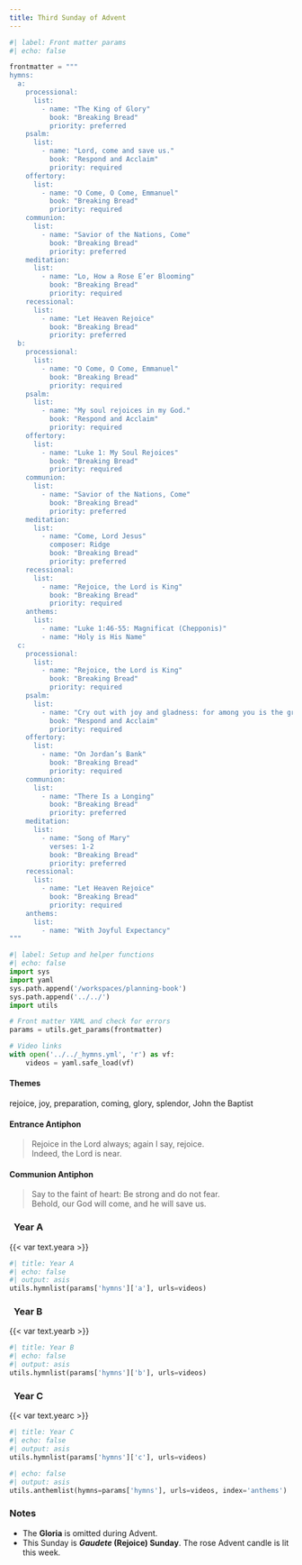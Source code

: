 ```yaml
---
title: Third Sunday of Advent
---
```


```python
#| label: Front matter params
#| echo: false

frontmatter = """
hymns:
  a:
    processional:
      list:
        - name: "The King of Glory"
          book: "Breaking Bread"
          priority: preferred
    psalm:
      list:
        - name: "Lord, come and save us."
          book: "Respond and Acclaim"
          priority: required
    offertory:
      list:
        - name: "O Come, O Come, Emmanuel"
          book: "Breaking Bread"
          priority: required
    communion:
      list:
        - name: "Savior of the Nations, Come"
          book: "Breaking Bread"
          priority: preferred
    meditation:
      list:
        - name: "Lo, How a Rose E’er Blooming"
          book: "Breaking Bread"
          priority: required
    recessional:
      list:
        - name: "Let Heaven Rejoice"
          book: "Breaking Bread"
          priority: preferred
  b:
    processional:
      list:
        - name: "O Come, O Come, Emmanuel"
          book: "Breaking Bread"
          priority: required
    psalm:
      list:
        - name: "My soul rejoices in my God."
          book: "Respond and Acclaim"
          priority: required
    offertory:
      list:
        - name: "Luke 1: My Soul Rejoices"
          book: "Breaking Bread"
          priority: required
    communion:
      list:
        - name: "Savior of the Nations, Come"
          book: "Breaking Bread"
          priority: preferred
    meditation:
      list:
        - name: "Come, Lord Jesus"
          composer: Ridge
          book: "Breaking Bread"
          priority: preferred
    recessional:
      list:
        - name: "Rejoice, the Lord is King"
          book: "Breaking Bread"
          priority: required
    anthems:
      list:
        - name: "Luke 1:46-55: Magnificat (Chepponis)"
        - name: "Holy is His Name"
  c:
    processional:
      list:
        - name: "Rejoice, the Lord is King"
          book: "Breaking Bread"
          priority: required
    psalm:
      list:
        - name: "Cry out with joy and gladness: for among you is the great and Holy One of Israel."
          book: "Respond and Acclaim"
          priority: required
    offertory:
      list:
        - name: "On Jordan’s Bank"
          book: "Breaking Bread"
          priority: required
    communion:
      list:
        - name: "There Is a Longing"
          book: "Breaking Bread"
          priority: preferred
    meditation:
      list:
        - name: "Song of Mary"
          verses: 1-2
          book: "Breaking Bread"
          priority: preferred
    recessional:
      list:
        - name: "Let Heaven Rejoice"
          book: "Breaking Bread"
          priority: required
    anthems:
      list:
        - name: "With Joyful Expectancy"
"""
```

```python
#| label: Setup and helper functions
#| echo: false
import sys
import yaml
sys.path.append('/workspaces/planning-book')
sys.path.append('../../')
import utils

# Front matter YAML and check for errors
params = utils.get_params(frontmatter)

# Video links
with open('../../_hymns.yml', 'r') as vf:
    videos = yaml.safe_load(vf)
```

:::  {.red}
#### **Themes**
:::

rejoice, joy, preparation, coming, glory, splendor, John the Baptist

:::  {.red}
#### **Entrance Antiphon**
:::

> Rejoice in the Lord always; again I say, rejoice.  
> Indeed, the Lord is near.

:::  {.red}
#### **Communion Antiphon**
:::

> Say to the faint of heart: Be strong and do not fear.  
> Behold, our God will come, and he will save us.

::: {.titlered}
### &nbsp; Year A
:::
{{< var text.yeara >}}

```python
#| title: Year A
#| echo: false
#| output: asis
utils.hymnlist(params['hymns']['a'], urls=videos)
```

::: {.titlered}
### &nbsp; Year B
:::
{{< var text.yearb >}}

```python
#| title: Year B
#| echo: false
#| output: asis
utils.hymnlist(params['hymns']['b'], urls=videos)
```

::: {.titlered}
### &nbsp; Year C
:::
{{< var text.yearc >}}

```python
#| title: Year C
#| echo: false
#| output: asis
utils.hymnlist(params['hymns']['c'], urls=videos)
```


```python
#| echo: false
#| output: asis
utils.anthemlist(hymns=params['hymns'], urls=videos, index='anthems')
```

::: {.red}
### Notes
:::

* The **Gloria** is omitted during Advent.
* This Sunday is ***Gaudete* (Rejoice) Sunday**. The rose Advent candle is
lit this week.